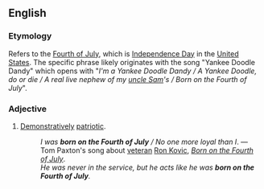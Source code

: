 ==English==

===Etymology===
Refers to the [[w:Fourth of July|Fourth of July]], which is [[w:Independence Day|Independence Day]] in the [[w:United States of America|United States]]. The specific phrase likely originates with the song "Yankee Doodle Dandy" which opens with "''I'm a Yankee Doodle Dandy / A Yankee Doodle, do or die / A real live nephew of my [[Uncle Sam|uncle Sam]]'s / Born on the Fourth of July''".

===Adjective===
{{en-adj|head=[[born]] [[on]] [[the]] [[Fourth of July]]|-}}

# {{idiomatic|US}} [[demonstratively|Demonstratively]] [[patriotic]].
#: ''I was '''born on the Fourth of July''' / No one more loyal than I''. &mdash; Tom Paxton's song about [[veteran]] [[w:Ron Kovic|Ron Kovic]], ''[[w:Born on the Fourth of July|Born on the Fourth of July]]''.
#: ''He was never in the service, but he acts like he was '''born on the Fourth of July'''.''